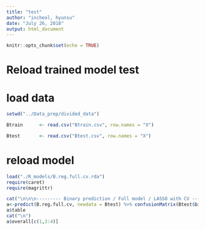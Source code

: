 ```yaml
---
title: "test"
author: "incheol, hyunsu"
date: "July 26, 2018"
output: html_document
---
```


```r
knitr::opts_chunk$set(echo = TRUE)
```

# Reload trained model test

# load data

```r
setwd("../Data_prep/divided_data")

Btrain		<- read.csv("Btrain.csv", row.names = "X")

Btest		<- read.csv("Btest.csv", row.names = "X")
```


# reload model
```r
load("./R_models/B.reg.full.cv.rda")
require(caret)
require(magrittr)

cat("\n\n\n--------- Binary prediction / Full model / LASSO with CV ----------\n")
a<-predict(B.reg.full.cv, newdata = Btest) %>% confusionMatrix(Btest$binary_neuron)
a$table
cat("\n")
a$overall[c(1,3:4)]

```


